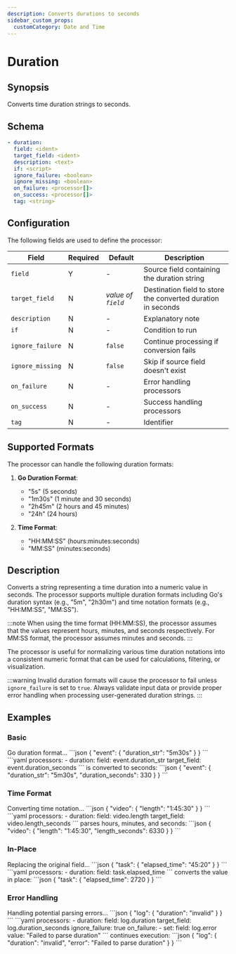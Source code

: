 ```yaml
---
description: Converts durations to seconds
sidebar_custom_props:
  customCategory: Date and Time
---
```


# Duration

## Synopsis

Converts time duration strings to seconds.

## Schema

```yaml {2}
- duration:
  field: <ident>
  target_field: <ident>
  description: <text>
  if: <script>
  ignore_failure: <boolean>
  ignore_missing: <boolean>
  on_failure: <processor[]>
  on_success: <processor[]>
  tag: <string>
```

## Configuration

The following fields are used to define the processor:

|Field|Required|Default|Description|
|---|---|---|---|
|`field`|Y|-|Source field containing the duration string|
|`target_field`|N|*value of `field`*|Destination field to store the converted duration in seconds|
|`description`|N|-|Explanatory note|
|`if`|N|-|Condition to run|
|`ignore_failure`|N|`false`|Continue processing if conversion fails|
|`ignore_missing`|N|`false`|Skip if source field doesn't exist|
|`on_failure`|N|-|Error handling processors|
|`on_success`|N|-|Success handling processors|
|`tag`|N|-|Identifier|

## Supported Formats

The processor can handle the following duration formats:

1. **Go Duration Format**:

   - "5s" (5 seconds)
   - "1m30s" (1 minute and 30 seconds)
   - "2h45m" (2 hours and 45 minutes)
   - "24h" (24 hours)

2. **Time Format**:

   - "HH:MM:SS" (hours:minutes:seconds)
   - "MM:SS" (minutes:seconds)

## Description

Converts a string representing a time duration into a numeric value in seconds. The processor supports multiple duration formats including Go's duration syntax (e.g., "5m", "2h30m") and time notation formats (e.g., "HH:MM:SS", "MM:SS").

:::note
When using the time format (HH:MM:SS), the processor assumes that the values represent hours, minutes, and seconds respectively. For MM:SS format, the processor assumes minutes and seconds.
:::

The processor is useful for normalizing various time duration notations into a consistent numeric format that can be used for calculations, filtering, or visualization.

:::warning
Invalid duration formats will cause the processor to fail unless `ignore_failure` is set to `true`. Always validate input data or provide proper error handling when processing user-generated duration strings.
:::

## Examples

### Basic

<ExampleGrid>
  <CommentCol>
    Go duration format...
  </CommentCol>
  <CodeCol>
    ```json
    {
      "event": {
        "duration_str": "5m30s"
      }
    }
    ```
    ```yaml
    processors:
      - duration:
        field: event.duration_str
        target_field: event.duration_seconds
    ```
  </CodeCol>
  <CommentCol>
    is converted to seconds:
  </CommentCol>
  <CodeCol>
    ```json
    {
      "event": {
        "duration_str": "5m30s",
        "duration_seconds": 330
      }
    }
    ```
  </CodeCol>
</ExampleGrid>

### Time Format

<ExampleGrid>
  <CommentCol>
    Converting time notation...
  </CommentCol>
  <CodeCol>
    ```json
    {
      "video": {
        "length": "1:45:30"
      }
    }
    ```
    ```yaml
    processors:
      - duration:
        field: video.length
        target_field: video.length_seconds
    ```
  </CodeCol>
  <CommentCol>
    parses hours, minutes, and seconds:
  </CommentCol>
  <CodeCol>
    ```json
    {
      "video": {
        "length": "1:45:30",
        "length_seconds": 6330
      }
    }
    ```
  </CodeCol>
</ExampleGrid>

### In-Place

<ExampleGrid>
  <CommentCol>
    Replacing the original field...
  </CommentCol>
  <CodeCol>
    ```json
    {
      "task": {
        "elapsed_time": "45:20"
      }
    }
    ```
    ```yaml
    processors:
      - duration:
        field: task.elapsed_time
    ```
  </CodeCol>
  <CommentCol>
    converts the value in place:
  </CommentCol>
  <CodeCol>
    ```json
    {
      "task": {
        "elapsed_time": 2720
      }
    }
    ```
  </CodeCol>
</ExampleGrid>

### Error Handling

<ExampleGrid>
  <CommentCol>
    Handling potential parsing errors...
  </CommentCol>
  <CodeCol>
    ```json
    {
      "log": {
        "duration": "invalid"
      }
    }
    ```
    ```yaml
    processors:
      - duration:
        field: log.duration
        target_field: log.duration_seconds
        ignore_failure: true
        on_failure:
          - set:
              field: log.error
              value: "Failed to parse duration"
    ```
  </CodeCol>
  <CommentCol>
    continues execution:
  </CommentCol>
  <CodeCol>
    ```json
    {
      "log": {
        "duration": "invalid",
        "error": "Failed to parse duration"
      }
    }
    ```
  </CodeCol>
</ExampleGrid>
